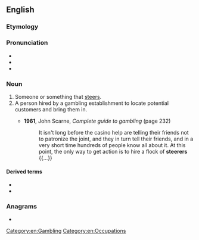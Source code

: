 ==English==

===Etymology===
{{suffix|en|steer|er}}

===Pronunciation===
* {{IPA|en|/ˈstɪəɹə(ɹ)/}}
* {{rhymes|en|ɪəɹə(ɹ)}}
* {{rhymes|en|ɪɹə(ɹ)}}

===Noun===
{{en-noun}}

# Someone or something that [[steer]]s.
# A person hired by a gambling establishment to locate potential customers and bring them in.
#: {{synonyms|en|lugger|picker-up|roper|runner}}
#* '''1961''', John Scarne, ''Complete guide to gambling'' (page 232)
#*: It isn't long before the casino help are telling their friends not to patronize the joint, and they in turn tell their friends, and in a very short time hundreds of people know all about it. At this point, the only way to get action is to hire a flock of '''steerers''' {{...}}

====Derived terms====
* {{l|en|bunco-steerer}}
* {{l|en|steerer tube}}

===Anagrams===
* {{anagrams|en|a=eeerrst|resteer|tererés|tererês}}

[[Category:en:Gambling]]
[[Category:en:Occupations]]